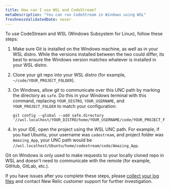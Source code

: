 ```yaml
---
title: How can I use WSL and CodeStream?
metaDescription: "You can run CodeStream in Windows using WSL"
freshnessValidatedDate: never
---
```


To use CodeStream and WSL (Windows Subsystem for Linux), follow these steps:

1. Make sure Git is installed on the Windows machine, as well as in your WSL distro. While the versions installed between the two could differ, its best to ensure the Windows version matches whatever is installed in your WSL distro.
2. Clone your git repo into your WSL distro (for example, `~/code/YOUR_PROJECT_FOLDER`).
3. On Windows, allow git to communicate over this UNC path by marking the directory as `safe`. Do this in your Windows terminal with this command, replacing `YOUR_DISTRO`, `YOUR_USERNAME`, and `YOUR_PROJECT_FOLDER` to match your configuration:
    ```shell
    git config --global --add safe.directory '//wsl.localhost/YOUR_DISTRO/home/YOUR_USERNAME/code/YOUR_PROJECT_FOLDER' 
    ```
    
4. In your IDE, open the project using the WSL UNC path. For example, if you had Ubuntu, your username was `codestream`, and  project folder was `Amazing_App`, your UNC path would be `//wsl.localhost/Ubuntu/home/codestream/code/Amazing_App`.

<Callout variant="tip">
  Git on Windows is only used to make requests to your locally cloned repo in WSL and doesn't need to communicate with the remote (for example, GitHub, GitLab, etc.). 
</Callout> 

If you have issues after you complete these steps, please [collect your log files](/docs/codestream/troubleshooting/client-logs) and contact New Relic customer support for further investigation.
